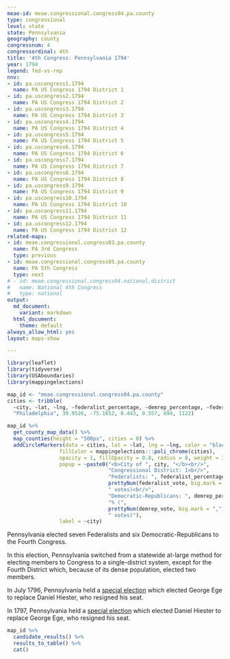 ```yaml
---
meae-id: meae.congressional.congress04.pa.county
type: congressional
level: state
state: Pennsylvania
geography: county
congressnum: 4
congressordinal: 4th
title: '4th Congress: Pennsylvania 1794'
year: 1794
legend: fed-vs-rep
nnv:
- id: pa.uscongress1.1794
  name: PA US Congress 1794 District 1
- id: pa.uscongress2.1794
  name: PA US Congress 1794 District 2
- id: pa.uscongress3.1794
  name: PA US Congress 1794 District 3
- id: pa.uscongress4.1794
  name: PA US Congress 1794 District 4
- id: pa.uscongress5.1794
  name: PA US Congress 1794 District 5
- id: pa.uscongress6.1794
  name: PA US Congress 1794 District 6
- id: pa.uscongress7.1794
  name: PA US Congress 1794 District 7
- id: pa.uscongress8.1794
  name: PA US Congress 1794 District 8
- id: pa.uscongress9.1794
  name: PA US Congress 1794 District 9
- id: pa.uscongress10.1794
  name: PA US Congress 1794 District 10
- id: pa.uscongress11.1794
  name: PA US Congress 1794 District 11
- id: pa.uscongress12.1794
  name: PA US Congress 1794 District 12
related-maps:
- id: meae.congressional.congress03.pa.county
  name: PA 3rd Congress
  type: previous
- id: meae.congressional.congress05.pa.county
  name: PA 5th Congress
  type: next
# - id: meae.congressional.congress04.national.district
#   name: National 4th Congress
#   type: national
output:
  md_document:
    variant: markdown
  html_document:
    theme: default
always_allow_html: yes
layout: maps-show

---
```


```r
library(leaflet)
library(tidyverse)
library(USAboundaries)
library(mappingelections)

map_id <- "meae.congressional.congress04.pa.county"
cities <- tribble(
  ~city, ~lat, ~lng, ~federalist_percentage, ~demrep_percentage, ~federalist_vote, ~demrep_vote,
  "Philadelphia", 39.9526, -75.1652, 0.443, 0.557, 894, 1122)
```

<div class="map">

```r
map_id %>%
  get_county_map_data() %>%
  map_counties(height = "500px", cities = 0) %>% 
  addCircleMarkers(data = cities, lat = ~lat, lng = ~lng, color = "black",
                 fillColor = mappingelections:::poli_chrome(cities),
                 opacity = 1, fillOpacity = 0.8, radius = 8, weight = 3,
                 popup = ~paste0("<b>City of ", city, "</b><br/>",
                                 "Congressional District: 1<br/>",
                                 "Federalists: ", federalist_percentage * 100, "% (", 
                                 prettyNum(federalist_vote, big.mark = ","), 
                                 " votes)<br/>",
                                 "Democratic-Republicans: ", demrep_percentage * 100,
                                 "% (", 
                                 prettyNum(demrep_vote, big.mark = ","),
                                 " votes)"),
                 label = ~city) 
```

</div>

Pennsylvania elected seven Federalists and six Democratic-Republicans to the Fourth Congress.

In this election, Pennsylvania switched from a statewide at-large method for electing members to Congress to a single-district system, except for the Fourth District which, because of its dense population, elected two members.

In July 1796, Pennsylvania held a [special election](https://elections.lib.tufts.edu/catalog/tufts:pa.uscongress5.specialelection.1796) which elected George Ege to replace Daniel Hiester, who resigned his seat.

In 1797, Pennsylvania held a [special election](https://elections.lib.tufts.edu/catalog/tufts:pa.uscongress5.specialelection.1797) which elected Daniel Hiester to replace George Ege, who resigned his seat.

<div class="results-table">

```r
map_id %>%
  candidate_results() %>%
  results_to_table() %>%
  cat()
```

</div>
